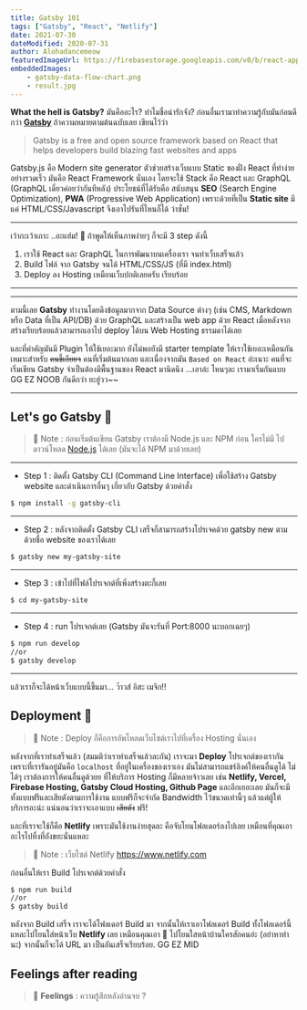 ```yaml
---
title: Gatsby 101
tags: ["Gatsby", "React", "Netlify"]
date: 2021-07-30
dateModified: 2020-07-31
author: Alohadancemeow
featuredImageUrl: https://firebasestorage.googleapis.com/v0/b/react-app-c5b35.appspot.com/o/what-is-gatsby-js-and-why-use-it_03-208x.png?alt=media&token=e3917c55-a042-4856-bc2e-de52caf0c3f3
embeddedImages:
    - gatsby-data-flow-chart.png
    - result.jpg
---
```


<!-- For reaction box -->


**What the hell is Gatsby?**
มันคืออะไร? ทำไมชื่อน่ารักจัง? ก่อนอื่นเรามาทำความรู้กับมันก่อนดีกว่า **[Gatsby](https://www.gatsbyjs.com/)** ถ้าความหมายตามต้นฉบับเลย เขียนไว้ว่า

> Gatsby is a free and open source framework based on React that helps developers build blazing fast websites and apps

Gatsby.js คือ Modern site generator ตัวช่วยสร้างเว็บแบบ Static ของฝั่ง React ที่ทำง่ายอย่างรวดเร็ว มันคือ React Framework นั่นเอง โดยจะใช้ Stack คือ React และ GraphQL (GraphQL เดี่ยวค่อยว่ากันทีหลัง) ประโยชน์ที่ได้รับคือ 
สนับสนุน **SEO** (Search Engine Optimization), **PWA** (Progressive Web Application) เพราะด้วยที่เป็น **Static site** มีแค่ HTML/CSS/Javascript จึงเอาไปรันที่ไหนก็ได้ ว่าซั่น!

---

เว้ากะเว้าเถาะ ..อะแฮ่ม! 👏 ถ้าพูดให้เห็นภาพง่ายๆ ก็จะมี 3 step ดังนี้
1. เราใช้ React และ GraphQL ในการพัฒนาบนเครื่องเรา จนทำเว็บเสร็จแล้ว
2. Build ไฟล์ จาก Gatsby จนได้ HTML/CSS/JS (ที่มี index.html)
3. Deploy ลง Hosting เหมือนเว็บปกติเลยครับ เรียบร้อย

---

<GatsbyImage image={props.embedded.image1} />

---

ตามนี้เลย **Gatsby** ทำงานโดยดึงข้อมูลมากจาก Data Source ต่างๆ (เช่น CMS, Markdown หรือ Data ที่เป็น API/DB) ด้วย GraphQL 
และสร้างเป็น web app ด้วย React เมื่อหลังจากสร้างเรียบร้อยแล้วสามารถเอาไป deploy ได้บน Web Hosting ธรรมดาได้เลย

และที่คำคัญมันมี Plugin ให้ใช้เยอะมาก ยังไม่พอยังมี starter template ให้เราใช้เยอะเหมือนกันเหมาะสำหรับ ~~คนขี้เกียยจ~~ คนที่เริ่มต้นมากเลย
และเนื่องจากมัน `Based on React` อ่ะเนาะ คนที่จะเริ่มเขียน Gatsby จำเป็นต้องมีพื้นฐานของ React มานิดนึง
...เอาล่ะ ไหนๆละ เรามาเริ่มกันแบบ GG EZ NOOB กันดีกว่า ยะฮู่วว~~

---

## Let's go Gatsby 🚀

> 📝 Note : ก่อนเริ่มต้นเขียน Gatsby เราต้องมี Node.js และ NPM ก่อน ใครไม่มี ไปดาวน์โหลด [Node.js](https://nodejs.org/en/) ได้เลย (มันจะได้ NPM มาด้วยเลย)

---

- Step 1 : ติดตั้ง Gatsby CLI (Command Line Interface) เพื่อใช้สร้าง Gatsby website และดำเนินการอื่นๆ เกี่ยวกับ Gatsby ด้วยคำสั่ง

```bash
$ npm install -g gatsby-cli
```

---

- Step 2 : หลังจากติดตั้ง Gatsby CLI เสร็จก็สามารถสร้างโปรเจคด้วย gatsby new ตามด้วยชื่อ website ของเราได้เลย

```bash
$ gatsby new my-gatsby-site
```
---

- Step 3 : เข้าไปที่ไฟล์โปรเจกต์ที่เพิ่งสร้างตะกี้เลย

```bash
$ cd my-gatsby-site
```
---

- Step 4 : run โปรเจกต์เลย (Gatsby มันจะรันที่ Port:8000 นะบอกเฉยๆ)

```bash
$ npm run develop 
//or
$ gatsby develop
```
---
แล้วเราก็จะได้หน้าเว็บแบบนี้ขึ้นมา... ว๊าวส์ อิสะ เมจิก!!

<GatsbyImage image={props.embedded.image2} />

<Divider />
<Divider />

## Deployment 🚀

> 📝 Note : Deploy ก็คือการอัพโหลดเว็บไซต์เราไปที่เครื่อง Hosting นั่นเอง

หลังจากที่เราทำเสร็จแล้ว (สมมติว่าเราทำเสร็จแล้วละกัน) เราจะมา **Deploy** โปรเจกต์ของเรากัน
เพราะที่เรารันอยู่มันคือ `localhost` ที่อยู่ในเครื่องของเราเอง มันไม่สามารถแชร์ลิงค์ให้คนอื่นดูได้ ไม่ได้ๆ เราต้องการให้คนอื่นดูด้วยย
ที่ให้บริการ Hosting ก็มีหลายจ้าวเลย เช่น **Netlify, Vercel, Firebase Hosting, Gatsby Cloud Hosting, Github Page** และอีกเยอะเลย
มันก็จะมีทั้งแบบฟรีและเสียตังตามการใช้งาน แบบฟรีก็จะจำกัด Bandwidth ไว้ขนาดเท่านี้ๆ แล้วแต่ผู้ให้บริการอะน่ะ แน่นอนว่าเราจะเอาแบบ ~~เสียตัง~~ ฟรี!

และที่เราจะใช้ก็คือ **Netlify** เพราะมันใช้งานง่ายสุดละ คือจับโยนโฟลเดอร์ลงไปเลย เหมือนที่คุณเอาอะไรไปทิ้งที่ถังขยะนั่นแหละ

> 📝 Note : เว็บไซต์ Netlify https://www.netlify.com

ก่อนอื่นให้เรา Build โปรเจกต์ด้วยคำสั่ง

```bash
$ npm run build
//or
$ gatsby build
```
หลังจาก Build เสร็จ เราจะได้โฟลเดอร์ Build มา จากนั้นให้เราเอาโฟลเดอร์ Build ทั้งโฟลเดอร์นี้แหละไปโยนใส่หน้าเว็บ **Netlify** เลย 
เหมือนคุณเอา 💩 ไปโยนใสหน้าบ้านใครสักคนอ่ะ (อย่าหาทำนะ) จากนั้นก็จะได้ URL มา เป็นอันเสร็จเรียบร้อย. GG EZ MID


<Divider />
<Divider />

## Feelings after reading

> 🎵 **Feelings** : ความรู้สึกหลังอ่านจบ ?

<Box>
  <RecationBox />
</Box>
<Divider />
